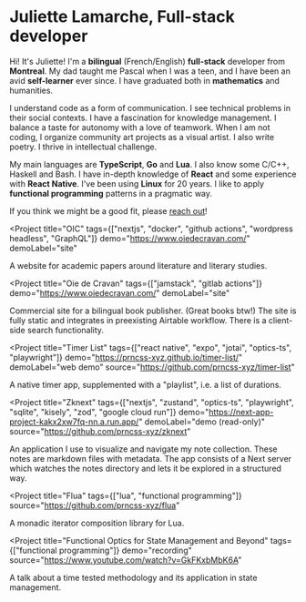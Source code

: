 
<Flex direction="column" gap="8">
<MainText>

# Juliette Lamarche, Full-stack developer

Hi! It's Juliette! I'm a **bilingual** (French/English) **full-stack** developer from **Montreal**. My dad taught me Pascal when I was a teen, and I have been an avid **self-learner** ever since. I have graduated both in **mathematics** and humanities. 


I understand code as a form of communication. I see technical problems in their social contexts. I have a fascination for knowledge management. I balance a taste for autonomy with a love of teamwork. When I am not coding, I organize community art projects as a visual artist. I also write poetry. I thrive in intellectual challenge.


My main languages are **TypeScript**, **Go** and **Lua**. I also know some C/C++, Haskell and Bash. I have in-depth knowledge of **React** and some experience with **React Native**. I've been using **Linux** for 20 years. I like to apply **functional programming** patterns in a pragmatic way.


If you think we might be a good fit, please [reach out](https://www.linkedin.com/in/juliette-lamarche-2295a4248/)!
</MainText>

<Group name="Realizations" variant={0} >

<Project 
  title="OIC" 
  tags={["nextjs", "docker", "github actions", "wordpress headless", "GraphQL"]} 
  demo="https://www.oiedecravan.com/"
  demoLabel="site"
>

A website for academic papers around literature and literary studies.

</Project>

<Project 
  title="Oie de Cravan" 
  tags={["jamstack", "gitlab actions"]} 
  demo="https://www.oiedecravan.com/"
  demoLabel="site"
>

Commercial site for a bilingual book publisher. (Great books btw!) The site is fully static and integrates in preexisting Airtable workflow. There is a client-side search functionality.

</Project>

</Group>

<Group name="Projects" variant={1} >

<Project 
  title="Timer List" 
  tags={["react native", "expo", "jotai", "optics-ts", "playwright"]} 
  demo="https://prncss-xyz.github.io/timer-list/"
  demoLabel="web demo"
  source="https://github.com/prncss-xyz/timer-list"
>

A native timer app, supplemented with a "playlist", i.e. a list of durations. 

</Project>

<Project 
  title="Zknext" 
  tags={["nextjs", "zustand", "optics-ts", "playwright", "sqlite", "kisely", "zod", "google cloud run"]} 
  demo="https://next-app-project-kakx2xw7fq-nn.a.run.app/"
  demoLabel="demo (read-only)"
  source="https://github.com/prncss-xyz/zknext"
>

An application I use to visualize and navigate my note collection. These notes
are markdown files with metadata. The app consists of a Next server
which watches the notes directory and lets it be explored in a structured way.

</Project>

<Project
  title="Flua"
  tags={["lua", "functional programming"]}
  source="https://github.com/prncss-xyz/flua"
>

A monadic iterator composition library for Lua.

</Project>

</Group>

<Group name="Talks" variant={2} >

<Project
  title="Functional Optics for State Management and Beyond"
  tags={["functional programming"]}
  demo="recording"
  source="https://www.youtube.com/watch?v=GkFKxbMbK6A"
>

A talk about a time tested methodology and its application in state management.

</Project>

</Group>
</Flex>
